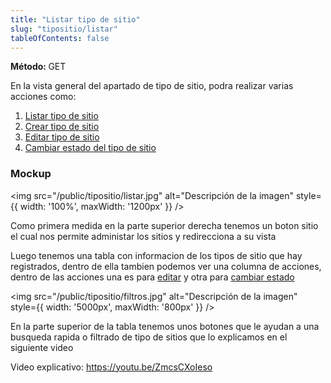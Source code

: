 ```yaml
---
title: "Listar tipo de sitio"
slug: "tipositio/listar"
tableOfContents: false
---
```




<p>
  <strong>Método: </strong>
  <span class="sl-badge success small astro-avdet4wd">GET</span>
</p>

<Tabs>
  <TabItem label="Endpoint">
    <ApiEndpoint url={`/admin/tiposSitio`}/>
  </TabItem>
</Tabs>



En la vista general del apartado de tipo de sitio, podra realizar varias acciones como:

<ol>
  <li>
    <a href="/tipositio/listar">Listar tipo de sitio</a>
  </li>
  <li>
    <a href="/tipositio/crear">Crear tipo de sitio</a>
  </li>
  <li>
    <a href="/tipositio/editar">Editar tipo de sitio</a>
  </li>
  <li>
    <a href="/tipositio/estado">Cambiar estado del tipo de sitio</a>
  </li>
</ol>


<h3>Mockup</h3>

<img src="/public/tipositio/listar.jpg" alt="Descripción de la imagen" style={{ width: '100%', maxWidth: '1200px' }} />

Como primera medida en la parte superior derecha tenemos un boton sitio el cual nos permite administar los sitios y redirecciona a su vista 

Luego tenemos una tabla con informacion de los tipos de sitio que hay registrados, dentro de ella tambien podemos ver una columna
de acciones, dentro de las acciones una es para <a href="/tipositio/editar">editar</a> y otra para <a href="/tipositio/estado">cambiar estado</a> 


<img src="/public/tipositio/filtros.jpg" alt="Descripción de la imagen" style={{ width: '5000px', maxWidth: '800px' }} />

En la parte superior de la tabla tenemos unos botones que le ayudan a una busqueda rapida o filtrado de tipo de sitios que lo explicamos en el siguiente video

Video explicativo: https://youtu.be/ZmcsCXoIeso
